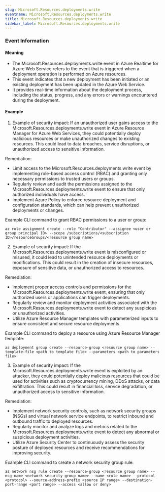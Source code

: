 ```yaml
--- 
slug: Microsoft.Resources.deployments.write
eventname: Microsoft.Resources.deployments.write
title: Microsoft.Resources.deployments.write
sidebar_label: Microsoft.Resources.deployments.write
---
```

                       
### Event Information

#### Meaning

- The Microsoft.Resources.deployments.write event in Azure Realtime for Azure Web Service refers to the event that is triggered when a deployment operation is performed on Azure resources.
- This event indicates that a new deployment has been initiated or an existing deployment has been updated in the Azure Web Service.
- It provides real-time information about the deployment process, including the status, progress, and any errors or warnings encountered during the deployment.

#### Example

1. Example of security impact: If an unauthorized user gains access to the Microsoft.Resources.deployments.write event in Azure Resource Manager for Azure Web Services, they could potentially deploy malicious resources or make unauthorized changes to existing resources. This could lead to data breaches, service disruptions, or unauthorized access to sensitive information.

Remediation:
- Limit access to the Microsoft.Resources.deployments.write event by implementing role-based access control (RBAC) and granting only necessary permissions to trusted users or groups.
- Regularly review and audit the permissions assigned to the Microsoft.Resources.deployments.write event to ensure that only authorized individuals have access.
- Implement Azure Policy to enforce resource deployment and configuration standards, which can help prevent unauthorized deployments or changes.

Example CLI command to grant RBAC permissions to a user or group:
```
az role assignment create --role "Contributor" --assignee <user or group principal ID> --scope /subscriptions/<subscription ID>/resourceGroups/<resource group name>
```

2. Example of security impact: If the Microsoft.Resources.deployments.write event is misconfigured or misused, it could lead to unintended resource deployments or modifications. This could result in the creation of insecure resources, exposure of sensitive data, or unauthorized access to resources.

Remediation:
- Implement proper access controls and permissions for the Microsoft.Resources.deployments.write event, ensuring that only authorized users or applications can trigger deployments.
- Regularly review and monitor deployment activities associated with the Microsoft.Resources.deployments.write event to detect any suspicious or unauthorized activities.
- Utilize Azure Resource Manager templates with parameterized inputs to ensure consistent and secure resource deployments.

Example CLI command to deploy a resource using Azure Resource Manager template:
```
az deployment group create --resource-group <resource group name> --template-file <path to template file> --parameters <path to parameters file>
```

3. Example of security impact: If the Microsoft.Resources.deployments.write event is exploited by an attacker, they could potentially deploy malicious resources that could be used for activities such as cryptocurrency mining, DDoS attacks, or data exfiltration. This could result in financial loss, service degradation, or unauthorized access to sensitive information.

Remediation:
- Implement network security controls, such as network security groups (NSGs) and virtual network service endpoints, to restrict inbound and outbound traffic to deployed resources.
- Regularly monitor and analyze logs and metrics related to the Microsoft.Resources.deployments.write event to detect any abnormal or suspicious deployment activities.
- Utilize Azure Security Center to continuously assess the security posture of deployed resources and receive recommendations for improving security.

Example CLI command to create a network security group rule:
```
az network nsg rule create --resource-group <resource group name> --nsg-name <network security group name> --name <rule name> --protocol <protocol> --source-address-prefix <source IP range> --destination-port-range <port range> --access <allow or deny>
```


 